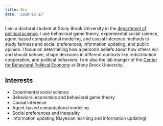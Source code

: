 ```yaml
---
title: Bio
date: '2020-12-23'
---
```


I am a doctoral student at Stony Brook University in the [department of political science](https://www.stonybrook.edu/polsci/). I use behavioral game theory, experimental social science, agent-based computational modeling, and causal inference methods to study fairness and social preferences, information updating, and public opinion. I focus on determining how a person’s beliefs about how others will and should behave, shape decisions in different contexts like redistribution cooperation, and political behaviors. I am also the lab manger of the [Center for Behavioral Political Economy](https://www.stonybrook.edu/commcms/cbpe/) at Stony Brook University.


## Interests
* Experimental social science
* Behavioral economics and behavioral game theory
* Causal inference
* Agent-based computational modeling
* Social preferences and inequality
* Information updating (Bayesian learning and information updating)


<!--
This file is left intentionally empty by default to be backward compatible with initial theme setup.

Although the theme has advanced a little bit and it now allows to specify the content on the main page (even if the list of posts/articles is not intended).
This can be:
- with the list of posts/articles (default: `mainSections = ["post"]) or
- without the list of posts/articles (by setting `mainSections = [""]`)

Markdown supported, ie:

```
# Welcome

- Hugo :rocket:
- Hugo theme :rocket:

Don't forget to check the README.md file!
```

-->
